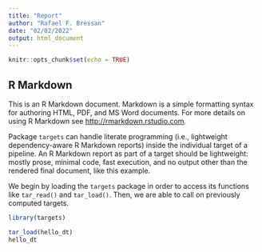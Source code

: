 ```yaml
---
title: "Report"
author: "Rafael F. Bressan"
date: "02/02/2022"
output: html_document
---
```


```r
knitr::opts_chunk$set(echo = TRUE)
```

## R Markdown

This is an R Markdown document. Markdown is a simple formatting syntax for authoring HTML, PDF, and MS Word documents. For more details on using R Markdown see <http://rmarkdown.rstudio.com>.

Package `targets` can handle literate programming (i.e., lightweight dependency-aware R Markdown reports) inside the individual target of a pipeline. An R Markdown report as part of a target should be
lightweight: mostly prose, minimal code, fast execution, and no output other than the rendered final document, like this example.

We begin by loading the `targets` package in order to access its functions like `tar_read()` and `tar_load()`. Then, we are able to call on previously computed targets.

```r
library(targets)
```

```r
tar_load(hello_dt)
hello_dt
```

## 
